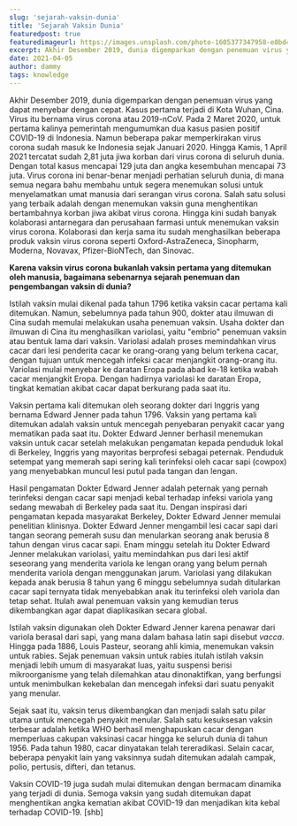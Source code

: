 ```yaml
---
slug: 'sejarah-vaksin-dunia'
title: 'Sejarah Vaksin Dunia'
featuredpost: true
featuredimageurl: https://images.unsplash.com/photo-1605377347958-e8bd4c00ba1d?ixid=MXwxMjA3fDB8MHxwaG90by1wYWdlfHx8fGVufDB8fHw%3D&ixlib=rb-1.2.1&auto=format&fit=crop&w=700&q=80
excerpt: Akhir Desember 2019, dunia digemparkan dengan penemuan virus yang dapat menyebar dengan cepat. Kasus pertama terjadi di Kota Wuhan, Cina. Virus itu bernama virus corona atau 2019-nCoV.
date: 2021-04-05
author: dammy
tags: knowledge
---
```


Akhir Desember 2019, dunia digemparkan dengan penemuan virus yang dapat menyebar dengan cepat. Kasus pertama terjadi di Kota Wuhan, Cina. Virus itu bernama virus corona atau 2019-nCoV. Pada 2 Maret 2020, untuk pertama kalinya pemerintah mengumumkan dua kasus pasien positif COVID-19 di Indonesia. Namun beberapa pakar memperkirakan virus corona sudah masuk ke Indonesia sejak Januari 2020. Hingga Kamis, 1 April 2021 tercatat sudah 2,81 juta jiwa korban dari virus corona di seluruh dunia. Dengan total kasus mencapai 129 juta dan angka kesembuhan mencapai 73 juta. Virus corona ini benar-benar menjadi perhatian seluruh dunia, di mana semua negara bahu membahu untuk segera menemukan solusi untuk menyelamatkan umat manusia dari serangan virus corona. Salah satu solusi yang terbaik adalah dengan menemukan vaksin guna menghentikan bertambahnya korban jiwa akibat virus corona. Hingga kini sudah banyak kolaborasi antarnegara dan perusahaan farmasi untuk menemukan vaksin virus corona. Kolaborasi dan kerja sama itu sudah menghasilkan beberapa produk vaksin virus corona seperti Oxford-AstraZeneca, Sinopharm, Moderna, Novavax, Pfizer-BioNTech, dan Sinovac.

**Karena vaksin virus corona bukanlah vaksin pertama yang ditemukan oleh manusia, bagaimana sebenarnya sejarah penemuan dan pengembangan vaksin di dunia?**

Istilah vaksin mulai dikenal pada tahun 1796 ketika vaksin cacar pertama kali ditemukan. Namun, sebelumnya pada tahun 900, dokter atau ilmuwan di Cina sudah memulai melakukan usaha penemuan vaksin. Usaha dokter dan ilmuwan di Cina itu menghasilkan variolasi, yaitu "embrio" penemuan vaksin atau bentuk lama dari vaksin. Variolasi adalah proses memindahkan virus cacar dari lesi penderita cacar ke orang-orang yang belum terkena cacar, dengan tujuan untuk mencegah infeksi cacar menjangkit orang-orang itu. Variolasi mulai menyebar ke daratan Eropa pada abad ke-18 ketika wabah cacar menjangkit Eropa. Dengan hadirnya variolasi ke daratan Eropa, tingkat kematian akibat cacar dapat berkurang pada saat itu.

Vaksin pertama kali ditemukan oleh seorang dokter dari Inggris yang bernama Edward Jenner pada tahun 1796. Vaksin yang pertama kali ditemukan adalah vaksin untuk mencegah penyebaran penyakit cacar yang mematikan pada saat itu. Dokter Edward Jenner berhasil menemukan vaksin untuk cacar setelah melakukan pengamatan kepada penduduk lokal di Berkeley, Inggris yang mayoritas berprofesi sebagai peternak. Penduduk setempat yang memerah sapi sering kali terinfeksi oleh cacar sapi (cowpox) yang menyebabkan muncul lesi putul pada tangan dan lengan.

Hasil pengamatan Dokter Edward Jenner adalah peternak yang pernah terinfeksi dengan cacar sapi menjadi kebal terhadap infeksi variola yang sedang mewabah di Berkeley pada saat itu. Dengan inspirasi dari pengamatan kepada masyarakat Berkeley, Dokter Edward Jenner memulai penelitian klinisnya. Dokter Edward Jenner mengambil lesi cacar sapi dari tangan seorang pemerah susu dan menularkan seorang anak berusia 8 tahun dengan virus cacar sapi. Enam minggu setelah itu Dokter Edward Jenner melakukan variolasi, yaitu memindahkan pus dari lesi aktif seseorang yang menderita variola ke lengan orang yang belum pernah menderita variola dengan menggunakan jarum. Variolasi yang dilakukan kepada anak berusia 8 tahun yang 6 minggu sebelumnya sudah ditularkan cacar sapi ternyata tidak menyebabkan anak itu terinfeksi oleh variola dan tetap sehat. Itulah awal penemuan vaksin yang kemudian terus dikembangkan agar dapat diaplikasikan secara global.

Istilah vaksin digunakan oleh Dokter Edward Jenner karena penawar dari variola berasal dari sapi, yang mana dalam bahasa latin sapi disebut _vacca_. Hingga pada 1886, Louis Pasteur, seorang ahli kimia, menemukan vaksin untuk rabies. Sejak penemuan vaksin untuk rabies itulah istilah vaksin menjadi lebih umum di masyarakat luas, yaitu suspensi berisi mikroorganisme yang telah dilemahkan atau dinonaktifkan, yang berfungsi untuk menimbulkan kekebalan dan mencegah infeksi dari suatu penyakit yang menular.

Sejak saat itu, vaksin terus dikembangkan dan menjadi salah satu pilar utama untuk mencegah penyakit menular. Salah satu kesuksesan vaksin terbesar adalah ketika WHO berhasil menghapuskan cacar dengan memperluas cakupan vaksinasi cacar hingga ke seluruh dunia di tahun 1956. Pada tahun 1980, cacar dinyatakan telah tereradikasi. Selain cacar, beberapa penyakit lain yang vaksinnya sudah ditemukan adalah campak, polio, pertusis, difteri, dan tetanus.

Vaksin COVID-19 juga sudah mulai ditemukan dengan bermacam dinamika yang terjadi di dunia. Semoga vaksin yang sudah ditemukan dapat menghentikan angka kematian akibat COVID-19 dan menjadikan kita kebal terhadap COVID-19. [shb]
